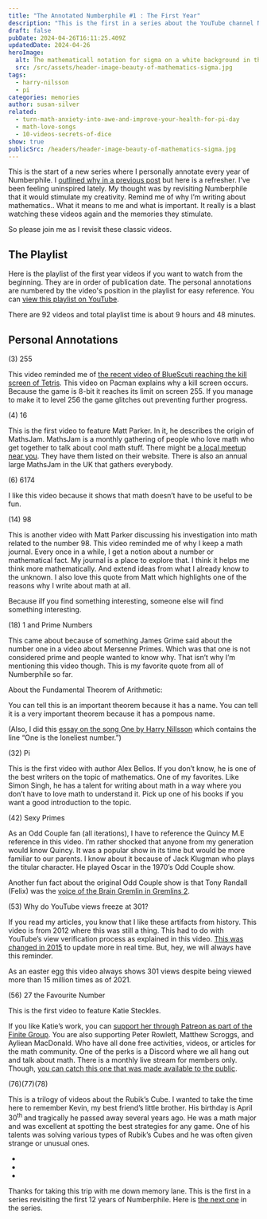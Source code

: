```yaml
---
title: "The Annotated Numberphile #1 : The First Year"
description: "This is the first in a series about the YouTube channel Numberphile. We are revisting each year and personally annotating our favorite videos. "
draft: false
pubDate: 2024-04-26T16:11:25.409Z
updatedDate: 2024-04-26
heroImage:
  alt: The mathematicall notation for sigma on a white background in the colors of pink and green.
  src: /src/assets/header-image-beauty-of-mathematics-sigma.jpg
tags:
  - harry-nilsson
  - pi
categories: memories
author: susan-silver
related:
  - turn-math-anxiety-into-awe-and-improve-your-health-for-pi-day
  - math-love-songs
  - 10-videos-secrets-of-dice
show: true
publicSrc: /headers/header-image-beauty-of-mathematics-sigma.jpg
---
```




This is the start of a new series where I personally annotate every year of Numberphile. I [outlined why in a previous post](https://beautyofmathematics.com/the-annotated-numberphile-a-retrospective-by-year/) but here is a refresher. I’ve been feeling uninspired lately. My thought was by revisiting Numberphile that it would stimulate my creativity. Remind me of why I’m writing about mathematics.. What it means to me and what is important. It really is a blast watching these videos again and the memories they stimulate.

So please join me as I revisit these classic videos.

<SeriesMenu />

## The Playlist

Here is the playlist of the first year videos if you want to watch from the beginning. They are in order of publication date. The personal annotations are numbered by the video's position in the playlist for easy reference. You can [view this playlist on YouTube](https://www.youtube.com/playlist?list=PLLL_2f0y97l-MSa9RNpfvCeN00gpeQsWO).

There are 92 videos and total playlist time is about 9 hours and 48 minutes.

## Personal Annotations

(3) 255

<YouTube id="https://youtu.be/umYvFdU54Po?si=Hz8rPMc9vu-DQ7aw" />

This video reminded me of [the recent video of BlueScuti reaching the kill screen of Tetris](https://arstechnica.com/gaming/2024/01/someone-has-finally-beaten-nes-tetris/). This video on Pacman explains why a kill screen occurs. Because the game is 8-bit it reaches its limit on screen 255. If you manage to make it to level 256 the game glitches out preventing further progress.

(4) 16

<YouTube id="https://youtu.be/mLQNvuZH3GU?si=XPCKK7TRBJv52cza" />

This is the first video to feature Matt Parker. In it, he describes the origin of MathsJam. MathsJam is a monthly gathering of people who love math who get together to talk about cool math stuff. There might be [a local meetup near you](https://www.mathsjam.com/). They have them listed on their website. There is also an annual large MathsJam in the UK that gathers everybody.

(6) 6174

<YouTube id="https://youtu.be/d8TRcZklX_Q?si=gV8Vu9t8udj2Q91H" />

I like this video because it shows that math doesn’t have to be useful to be fun.

(14) 98

<YouTube id="https://youtu.be/hiOMtBrH8pc?si=LYoW9j5Pcp1vRuVo" />

This is another video with Matt Parker discussing his investigation into math related to the number 98. This video reminded me of why I keep a math journal. Every once in a while, I get a notion about a number or mathematical fact. My journal is a place to explore that. I think it helps me think more mathematically. And extend ideas from what I already know to the unknown. I also love this quote from Matt which highlights one of the reasons why I write about math at all.


<RegBlockquote cite="Matt Parker" show>
  Because iIf you find something interesting, someone else will find something
  interesting.
</RegBlockquote>

(18) 1 and Prime Numbers

<YouTube id="https://youtu.be/IQofiPqhJ_s?si=UP1MVhaY-FvfC1j8" />

This came about because of something James Grime said about the number one in a video about Mersenne Primes. Which was that one is not considered prime and people wanted to know why. That isn’t why I’m mentioning this video though. This is my favorite quote from all of Numberphile so far.

About the Fundamental Theorem of Arithmetic:

<RegBlockquote cite="James Grime" show>
  You can tell this is an important theorem because it has a name. You can tell
  it is a very important theorem because it has a pompous name.
</RegBlockquote>

(Also, I did this [essay on the song One by Harry Nillsson](https://beautyofmathematics.com/one-harry-nilsson/) which contains the line “One is the loneliest number.”)

(32) Pi

<YouTube id="https://youtu.be/yJ-HwrOpIps?si=PdIzw_xxphAGjR2Y" />

This is the first video with author Alex Bellos. If you don’t know, he is one of the best writers on the topic of mathematics. One of my favorites. Like Simon Singh, he has a talent for writing about math in a way where you don’t have to love math to understand it. Pick up one of his books if you want a good introduction to the topic.

(42) Sexy Primes

<YouTube id="https://youtu.be/WJ12DYBuazY?si=w_Pk2SkObvAvSKKu" />

As an Odd Couple fan (all iterations), I have to reference the Quincy M.E reference in this video. I’m rather shocked that anyone from my generation would know Quincy. It was a popular show in its time but would be more familiar to our parents. I know about it because of Jack Klugman who plays the titular character. He played Oscar in the 1970’s Odd Couple show.

Another fun fact about the original Odd Couple show is that Tony Randall (Felix) was the [voice of the Brain Gremlin in Gremlins 2](https://www.youtube.com/watch?v=cdNFRncAAw0).

(53) Why do YouTube views freeze at 301?

<YouTube id="https://youtu.be/oIkhgagvrjI?si=z5tqDLlcyffMH8ow" />

If you read my articles, you know that I like these artifacts from history. This video is from 2012 where this was still a thing. This had to do with YouTube’s view verification process as explained in this video. [This was changed in 2015](https://www.theverge.com/2015/8/5/9100759/youtube-301-view-count-freeze-going-away) to update more in real time. But, hey, we will always have this reminder.

As an easter egg this video always shows 301 views despite being viewed more than 15 million times as of 2021.

(56) 27 the Favourite Number

<YouTube id="https://youtu.be/euAHY9hqRN4?si=qI6-HzDJSvermQeP" />

This is the first video to feature Katie Steckles.

If you like Katie’s work, you can [support her through Patreon as part of the Finite Group](https://www.patreon.com/FiniteGroup/posts). You are also supporting Peter Rowlett, Matthew Scroggs, and Ayliean MacDonald. Who have all done free activities, videos, or articles for the math community. One of the perks is a Discord where we all hang out and talk about math. There is a monthly live stream for members only. Though, [you can catch this one that was made available to the public](https://www.youtube.com/watch?v=mLvU30I03ZY).

(76)(77)(78)

This is a trilogy of videos about the Rubik’s Cube. I wanted to take the time here to remember Kevin, my best friend’s little brother. His birthday is April 30<sup>th </sup>and tragically he passed away several years ago. He was a math major and was excellent at spotting the best strategies for any game. One of his talents was solving various types of Rubik’s Cubes and he was often given strange or unusual ones.

- <YouTube id="https://youtu.be/QV9k6dRQQe4?si=-hvSgl2ACNcT8pYB" />

- <YouTube id="https://youtu.be/yF2J39Xny4Q?si=J5OxlMlc-5OVXw7I" />

- <YouTube id="https://youtu.be/BTyzE-NDga8?si=QQfIhWWFBZaGp9Lv" />

Thanks for taking this trip with me down memory lane. This is the first in a series revisiting the first 12 years of Numberphile. Here is [the next one](/annotated-numberphile-first-anniversary) in the series.

<NavigationBtn
  prev="/the-annotated-numberphile-a-retrospective-by-year"
  next="/annotated-numberphile-first-anniversary"
/>
